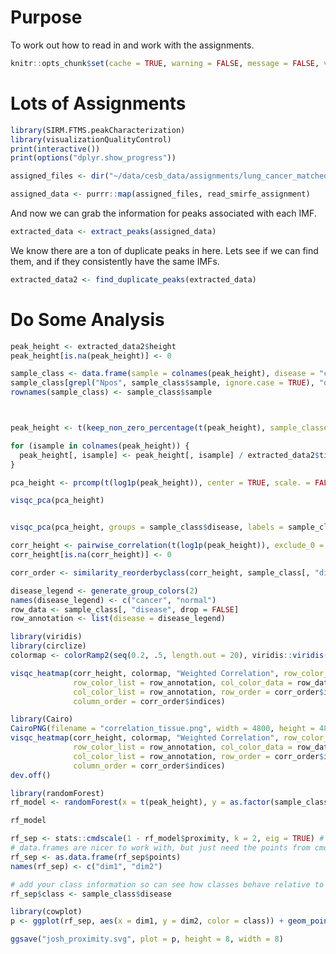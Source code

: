 # Purpose

To work out how to read in and work with the assignments.

```r
knitr::opts_chunk$set(cache = TRUE, warning = FALSE, message = FALSE, verbose = TRUE)
```

# Lots of Assignments

```r
library(SIRM.FTMS.peakCharacterization)
library(visualizationQualityControl)
print(interactive())
print(options("dplyr.show_progress"))
```

```r
assigned_files <- dir("~/data/cesb_data/assignments/lung_cancer_matched_tissue/2018-01-04-000000", full.names = TRUE)

assigned_data <- purrr::map(assigned_files, read_smirfe_assignment)
```

And now we can grab the information for peaks associated with each IMF.

```r
extracted_data <- extract_peaks(assigned_data)
```

We know there are a ton of duplicate peaks in here. Lets see if we can find them,
and if they consistently have the same IMFs.

```r
extracted_data2 <- find_duplicate_peaks(extracted_data)
```

# Do Some Analysis

```r
peak_height <- extracted_data2$height
peak_height[is.na(peak_height)] <- 0

sample_class <- data.frame(sample = colnames(peak_height), disease = "cancer", stringsAsFactors = FALSE)
sample_class[grepl("Npos", sample_class$sample, ignore.case = TRUE), "disease"] <- "normal"
rownames(sample_class) <- sample_class$sample



peak_height <- t(keep_non_zero_percentage(t(peak_height), sample_classes = sample_class$disease, keep_num = 0.25, zero_value = 0))

for (isample in colnames(peak_height)) {
  peak_height[, isample] <- peak_height[, isample] / extracted_data2$tic[isample]
}
```

```r
pca_height <- prcomp(t(log1p(peak_height)), center = TRUE, scale. = FALSE)

visqc_pca(pca_height)


visqc_pca(pca_height, groups = sample_class$disease, labels = sample_class$sample)
```

```r
corr_height <- pairwise_correlation(t(log1p(peak_height)), exclude_0 = TRUE, weight = TRUE)$cor
corr_height[is.na(corr_height)] <- 0

corr_order <- similarity_reorderbyclass(corr_height, sample_class[, "disease", drop = FALSE], transform = "sub_1")

disease_legend <- generate_group_colors(2)
names(disease_legend) <- c("cancer", "normal")
row_data <- sample_class[, "disease", drop = FALSE]
row_annotation <- list(disease = disease_legend)

library(viridis)
library(circlize)
colormap <- colorRamp2(seq(0.2, .5, length.out = 20), viridis::viridis(20))

visqc_heatmap(corr_height, colormap, "Weighted Correlation", row_color_data = row_data,
              row_color_list = row_annotation, col_color_data = row_data,
              col_color_list = row_annotation, row_order = corr_order$indices,
              column_order = corr_order$indices)
```

```r
library(Cairo)
CairoPNG(filename = "correlation_tissue.png", width = 4800, height = 4800, pointsize = 2, res = 300)
visqc_heatmap(corr_height, colormap, "Weighted Correlation", row_color_data = row_data,
              row_color_list = row_annotation, col_color_data = row_data,
              col_color_list = row_annotation, row_order = corr_order$indices,
              column_order = corr_order$indices)
dev.off()
```

```r
library(randomForest)
rf_model <- randomForest(x = t(peak_height), y = as.factor(sample_class$disease), proximity = TRUE)

rf_model

rf_sep <- stats::cmdscale(1 - rf_model$proximity, k = 2, eig = TRUE) # two components, using eigenvalue based 
# data.frames are nicer to work with, but just need the points from cmdscale
rf_sep <- as.data.frame(rf_sep$points)
names(rf_sep) <- c("dim1", "dim2")

# add your class information so can see how classes behave relative to one another using coloring (or shape, etc)
rf_sep$class <- sample_class$disease

library(cowplot)
p <- ggplot(rf_sep, aes(x = dim1, y = dim2, color = class)) + geom_point(size = 3) + ggtitle("Random Forest Proximity")

ggsave("josh_proximity.svg", plot = p, height = 8, width = 8)
```
